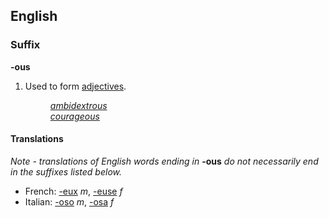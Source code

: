 ==English==
===Suffix===
'''-ous'''

#Used to form [[adjective]]s.
#:''[[ambidextrous]]''
#:''[[courageous]]''

====Translations====
''Note - translations of English words ending in'' '''-ous''' ''do not necessarily end in the suffixes listed below.''

*French: [[-eux]] ''m'', [[-euse]] ''f''
*Italian: [[-oso]] ''m'', [[-osa]] ''f''